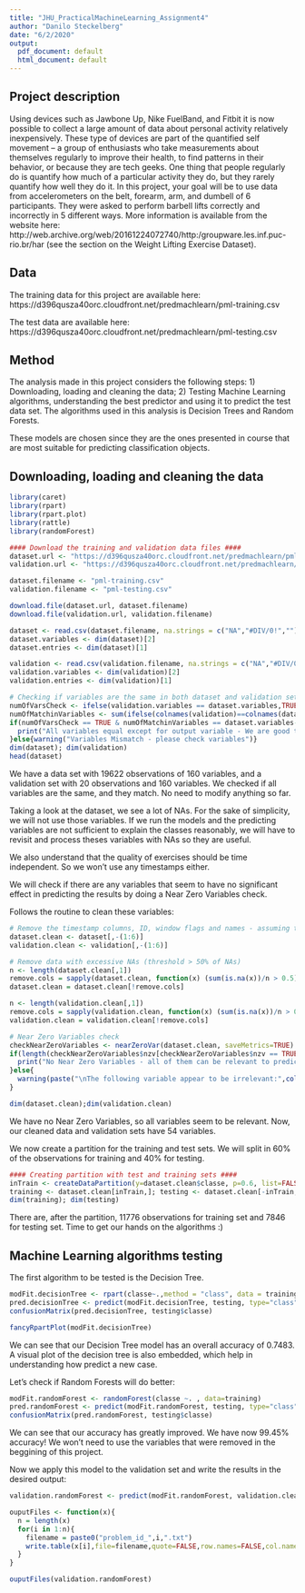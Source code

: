 ```yaml
---
title: "JHU_PracticalMachineLearning_Assignment4"
author: "Danilo Steckelberg"
date: "6/2/2020"
output:
  pdf_document: default
  html_document: default
---
```


## Project description

Using devices such as Jawbone Up, Nike FuelBand, and Fitbit it is now possible to collect a large amount of data about personal activity relatively inexpensively. These type of devices are part of the quantified self movement – a group of enthusiasts who take measurements about themselves regularly to improve their health, to find patterns in their behavior, or because they are tech geeks. One thing that people regularly do is quantify how much of a particular activity they do, but they rarely quantify how well they do it. In this project, your goal will be to use data from accelerometers on the belt, forearm, arm, and dumbell of 6 participants. They were asked to perform barbell lifts correctly and incorrectly in 5 different ways. More information is available from the website here: http://web.archive.org/web/20161224072740/http:/groupware.les.inf.puc-rio.br/har (see the section on the Weight Lifting Exercise Dataset).

## Data

The training data for this project are available here:
https://d396qusza40orc.cloudfront.net/predmachlearn/pml-training.csv

The test data are available here:
https://d396qusza40orc.cloudfront.net/predmachlearn/pml-testing.csv

## Method
The analysis made in this project considers the following steps:
1) Downloading, loading and cleaning the data;
2) Testing Machine Learning algorithms, understanding the best predictor and using it to predict the test data set. The algorithms used in this analysis is Decision Trees and Random Forests.

These models are chosen since they are the ones presented in course that are most suitable for predicting classification objects.

## Downloading, loading and cleaning the data
```r
library(caret)
library(rpart)
library(rpart.plot)
library(rattle)
library(randomForest)

#### Download the training and validation data files ####
dataset.url <- "https://d396qusza40orc.cloudfront.net/predmachlearn/pml-training.csv"
validation.url <- "https://d396qusza40orc.cloudfront.net/predmachlearn/pml-testing.csv"

dataset.filename <- "pml-training.csv"
validation.filename <- "pml-testing.csv"

download.file(dataset.url, dataset.filename)
download.file(validation.url, validation.filename)

dataset <- read.csv(dataset.filename, na.strings = c("NA","#DIV/0!",""))
dataset.variables <- dim(dataset)[2]
dataset.entries <- dim(dataset)[1]

validation <- read.csv(validation.filename, na.strings = c("NA","#DIV/0!",""))
validation.variables <- dim(validation)[2]
validation.entries <- dim(validation)[1]

# Checking if variables are the same in both dataset and validation set
numOfVarsCheck <- ifelse(validation.variables == dataset.variables,TRUE,FALSE)
numOfMatchinVariables <- sum(ifelse(colnames(validation)==colnames(dataset),1,0))
if(numOfVarsCheck == TRUE & numOfMatchinVariables == dataset.variables-1){
  print("All variables equal except for output variable - We are good to go :)")
}else{warning("Variables Mismatch - please check variables")}
dim(dataset); dim(validation)
head(dataset)
```
We have a data set with 19622 observations of 160 variables, and a validation set with 20 observations and 160 variables. We checked if all variables are the same, and they match. No need to modify anything so far.

Taking a look at the dataset, we see a lot of NAs. For the sake of simplicity, we will not use those variables. If we run the models and the predicting variables are not sufficient to explain the classes reasonably, we will have to revisit and process theses variables with NAs so they are useful.

We also understand that the quality of exercises should be time independent. So we won't use any timestamps either.

We will check if there are any variables that seem to have no significant effect in predicting the results by doing a Near Zero Variables check.

Follows the routine to clean these variables:
```r
# Remove the timestamp columns, ID, window flags and names - assuming the quality is independent of time.
dataset.clean <- dataset[,-(1:6)]
validation.clean <- validation[,-(1:6)]

# Remove data with excessive NAs (threshold > 50% of NAs)
n <- length(dataset.clean[,1])
remove.cols = sapply(dataset.clean, function(x) (sum(is.na(x))/n > 0.5))
dataset.clean = dataset.clean[!remove.cols]

n <- length(validation.clean[,1])
remove.cols = sapply(validation.clean, function(x) (sum(is.na(x))/n > 0.1))
validation.clean = validation.clean[!remove.cols]

# Near Zero Variables check
checkNearZeroVariables <- nearZeroVar(dataset.clean, saveMetrics=TRUE)
if(length(checkNearZeroVariables$nzv[checkNearZeroVariables$nzv == TRUE]) == 0){
  print("No Near Zero Variables - all of them can be relevant to prediction")
}else{
  warning(paste("\nThe following variable appear to be irrelevant:",colnames(dataset.clean)[checkNearZeroVariables$nzv]))
}

dim(dataset.clean);dim(validation.clean)
```
We have no Near Zero Variables, so all variables seem to be relevant. Now, our cleaned data and validation sets have 54 variables.


We now create a partition for the training and test sets. We will split in 60% of the observations for training and 40% for testing.
```r
#### Creating partition with test and training sets ####
inTrain <- createDataPartition(y=dataset.clean$classe, p=0.6, list=FALSE)
training <- dataset.clean[inTrain,]; testing <- dataset.clean[-inTrain,]
dim(training); dim(testing)
```
There are, after the partition, 11776 observations for training set and 7846 for testing set. Time to get our hands on the algorithms :)

## Machine Learning algorithms testing
The first algorithm to be tested is the Decision Tree.
```r
modFit.decisionTree <- rpart(classe~.,method = "class", data = training)
pred.decisionTree <- predict(modFit.decisionTree, testing, type="class")
confusionMatrix(pred.decisionTree, testing$classe)

fancyRpartPlot(modFit.decisionTree)
```
We can see that our Decision Tree model has an overall accuracy of 0.7483. A visual plot of the decision tree is also embedded, which help in understanding how predict a new case.

Let's check if Random Forests will do better:

```r
modFit.randomForest <- randomForest(classe ~. , data=training)
pred.randomForest <- predict(modFit.randomForest, testing, type="class")
confusionMatrix(pred.randomForest, testing$classe)
```

We can see that our accuracy has greatly improved. We have now 99.45% accuracy! We won't need to use the variables that were removed in the beggining of this project.

Now we apply this model to the validation set and write the results in the desired output:

```r
validation.randomForest <- predict(modFit.randomForest, validation.clean, type="class")

ouputFiles <- function(x){
  n = length(x)
  for(i in 1:n){
    filename = paste0("problem_id_",i,".txt")
    write.table(x[i],file=filename,quote=FALSE,row.names=FALSE,col.names=FALSE)
  }
}

ouputFiles(validation.randomForest)
```

